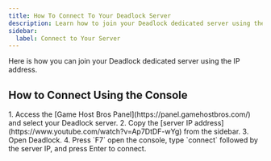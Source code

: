 ```yaml
---
title: How To Connect To Your Deadlock Server
description: Learn how to join your Deadlock dedicated server using the IP address.
sidebar:
  label: Connect to Your Server
---
```


Here is how you can join your Deadlock dedicated server using the IP address.

## How to Connect Using the Console

<Steps>
1. Access the [Game Host Bros Panel](https://panel.gamehostbros.com/) and select your Deadlock server.
2. Copy the [server IP address](https://www.youtube.com/watch?v=Ap7DtDF-wYg) from the sidebar.
3. Open Deadlock.
4. Press `F7` open the console, type `connect` followed by the server IP, and press Enter to connect.
</Steps>